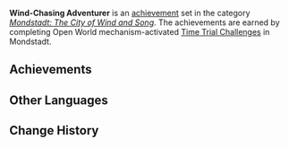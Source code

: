 {{Achievement Set Infobox
|title        = 
|primogems    = {{Achievement/Primogems|Wind-Chasing Adventurer}}
|total        = {{Achievement/Total|Wind-Chasing Adventurer}}
|category     = Mondstadt: The City of Wind and Song
}}
'''Wind-Chasing Adventurer''' is an [[achievement]] set in the category ''[[Mondstadt: The City of Wind and Song]]''. The achievements are earned by completing Open World mechanism-activated [[Time Trial Challenges]] in Mondstadt.

==Achievements==
{{Achievements by Category Table|Wind-Chasing Adventurer}}
<!--
==Notes==

==Trivia==
-->
==Other Languages==
{{Other Languages|default_hidden = 1
|en      = Wind-Chasing Adventurer
|zhs     = 逐风的冒险家
|zhs_rm  = Zhúfēng de Màoxiǎnjiā
|zht     = 逐風的冒險家
|zht_rm  = Zhúfēng de Màoxiǎnjiā
|ja      = 風追い冒険者
|ja_rm   = Kaze-oi Boukensha
|ko      = 바람 쫓는 모험가
|ko_rm   = 
|es      = Aventurero atrapavientos
|fr      = Péripéties sur les terres venteuses
|ru      = В поисках приключений ветра
|th      = นักผจญภัยผู้ไขว่คว้าลม
|th_rm   = 
|vi      = Nhà Mạo Hiểm trong gió
|de      = Auf Abenteuer dem Wind hinterher
|id      = Petualang yang Mengejar Angin
|pt      = Aventureiro que Voa A Favor do Vento
}}

==Change History==
{{Change History|1.0}}
<!--
==References==
{{Reflist}}
-->